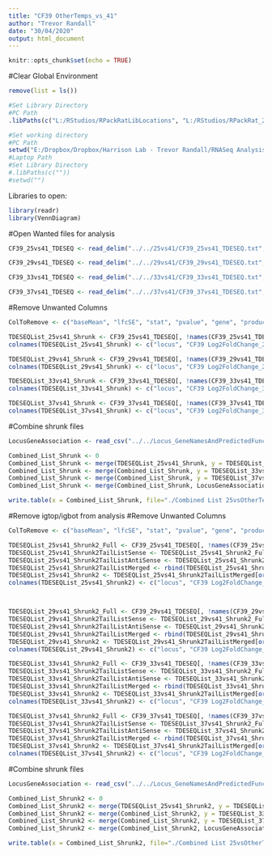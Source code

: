 ```yaml
---
title: "CF39 OtherTemps_vs_41"
author: "Trevor Randall"
date: "30/04/2020"
output: html_document
---
```


```r
knitr::opts_chunk$set(echo = TRUE)
```


#Clear Global Environment
```r
remove(list = ls())
```


```r
#Set Library Directory
#PC Path
.libPaths(c("L:/RStudios/RPackRatLibLocations", "L:/RStudios/RPackRat_2019_04_DESEQLibs"))

#Set working directory
#PC Path
setwd("E:/Dropbox/Dropbox/Harrison Lab - Trevor Randall/RNASeq Analysis/RNASeqAnlyPkrat_2020_03/Analysis Temp X vs X/Secondary Analyses/CF39 OtherTemps_vs_41")
#Laptop Path
#Set Library Directory
#.libPaths(c(""))
#setwd("")
```

Libraries to open:
```r
library(readr)
library(VennDiagram)
```


#Open Wanted files for analysis
```r
CF39_25vs41_TDESEQ <- read_delim("../../25vs41/CF39_25vs41_TDESEQ.txt", "\t", escape_double = FALSE, trim_ws = TRUE)

CF39_29vs41_TDESEQ <- read_delim("../../29vs41/CF39_29vs41_TDESEQ.txt", "\t", escape_double = FALSE, trim_ws = TRUE)

CF39_33vs41_TDESEQ <- read_delim("../../33vs41/CF39_33vs41_TDESEQ.txt", "\t", escape_double = FALSE, trim_ws = TRUE)

CF39_37vs41_TDESEQ <- read_delim("../../37vs41/CF39_37vs41_TDESEQ.txt", "\t", escape_double = FALSE, trim_ws = TRUE)
```

#Remove Unwanted Columns
```r
ColToRemove <- c("baseMean", "lfcSE", "stat", "pvalue", "gene", "product", "locusNumber")

TDESEQList_25vs41_Shrunk <- CF39_25vs41_TDESEQ[, !names(CF39_25vs41_TDESEQ) %in% ColToRemove, drop = F]
colnames(TDESEQList_25vs41_Shrunk) <- c("locus", "CF39 Log2FoldChange_25vs41",  "CF39 padj_25vs41")

TDESEQList_29vs41_Shrunk <- CF39_29vs41_TDESEQ[, !names(CF39_29vs41_TDESEQ) %in% ColToRemove, drop = F]
colnames(TDESEQList_29vs41_Shrunk) <- c("locus", "CF39 Log2FoldChange_29vs41",  "CF39 padj_29vs41")

TDESEQList_33vs41_Shrunk <- CF39_33vs41_TDESEQ[, !names(CF39_33vs41_TDESEQ) %in% ColToRemove, drop = F]
colnames(TDESEQList_33vs41_Shrunk) <- c("locus", "CF39 Log2FoldChange_33vs41",  "CF39 padj_33vs41")

TDESEQList_37vs41_Shrunk <- CF39_37vs41_TDESEQ[, !names(CF39_37vs41_TDESEQ) %in% ColToRemove, drop = F]
colnames(TDESEQList_37vs41_Shrunk) <- c("locus", "CF39 Log2FoldChange_37vs41",  "CF39 padj_37vs41")
```

#Combine shrunk files
```r
LocusGeneAssociation <- read_csv("../../Locus_GeneNamesAndPredictedFunction.csv")

Combined_List_Shrunk <- 0
Combined_List_Shrunk <- merge(TDESEQList_25vs41_Shrunk, y = TDESEQList_29vs41_Shrunk, by.x= "locus", by.y = "locus", all.x = T, all.y = T)
Combined_List_Shrunk <- merge(Combined_List_Shrunk, y = TDESEQList_33vs41_Shrunk, by.x= "locus", by.y = "locus", all.x = T, all.y = T)
Combined_List_Shrunk <- merge(Combined_List_Shrunk, y = TDESEQList_37vs41_Shrunk, by.x= "locus", by.y = "locus", all.x = T, all.y = T)
Combined_List_Shrunk <- merge(Combined_List_Shrunk, LocusGeneAssociation, by = "locus")

write.table(x = Combined_List_Shrunk, file="./Combined List 25vsOtherTemps Analysis Shrunk.txt", sep="\t", row.names=FALSE, col.names=colnames(Combined_List_Shrunk), quote=F)
```

#Remove igtop/igbot from analysis
#Remove Unwanted Columns
```r
ColToRemove <- c("baseMean", "lfcSE", "stat", "pvalue", "gene", "product", "locusNumber")

TDESEQList_25vs41_Shrunk2_Full <- CF39_25vs41_TDESEQ[, !names(CF39_25vs41_TDESEQ) %in% ColToRemove, drop = F]
TDESEQList_25vs41_Shrunk2TailListSense <- TDESEQList_25vs41_Shrunk2_Full[((grep((glob2rx('*_sense')), TDESEQList_25vs41_Shrunk2_Full$locus))), ]
TDESEQList_25vs41_Shrunk2TailListAntiSense <- TDESEQList_25vs41_Shrunk2_Full[((grep((glob2rx('*_antis')), TDESEQList_25vs41_Shrunk2_Full$locus))), ]
TDESEQList_25vs41_Shrunk2TailListMerged <- rbind(TDESEQList_25vs41_Shrunk2TailListSense, TDESEQList_25vs41_Shrunk2TailListAntiSense)
TDESEQList_25vs41_Shrunk2 <- TDESEQList_25vs41_Shrunk2TailListMerged[order(TDESEQList_25vs41_Shrunk2TailListMerged$locus), ]
colnames(TDESEQList_25vs41_Shrunk2) <- c("locus", "CF39 Log2FoldChange_25vs41",  "CF39 padj_25vs41")



TDESEQList_29vs41_Shrunk2_Full <- CF39_29vs41_TDESEQ[, !names(CF39_29vs41_TDESEQ) %in% ColToRemove, drop = F]
TDESEQList_29vs41_Shrunk2TailListSense <- TDESEQList_29vs41_Shrunk2_Full[((grep((glob2rx('*_sense')), TDESEQList_29vs41_Shrunk2_Full$locus))), ]
TDESEQList_29vs41_Shrunk2TailListAntiSense <- TDESEQList_29vs41_Shrunk2_Full[((grep((glob2rx('*_antis')), TDESEQList_29vs41_Shrunk2_Full$locus))), ]
TDESEQList_29vs41_Shrunk2TailListMerged <- rbind(TDESEQList_29vs41_Shrunk2TailListSense, TDESEQList_29vs41_Shrunk2TailListAntiSense)
TDESEQList_29vs41_Shrunk2 <- TDESEQList_29vs41_Shrunk2TailListMerged[order(TDESEQList_29vs41_Shrunk2TailListMerged$locus), ]
colnames(TDESEQList_29vs41_Shrunk2) <- c("locus", "CF39 Log2FoldChange_29vs41",  "CF39 padj_29vs41")

TDESEQList_33vs41_Shrunk2_Full <- CF39_33vs41_TDESEQ[, !names(CF39_33vs41_TDESEQ) %in% ColToRemove, drop = F]
TDESEQList_33vs41_Shrunk2TailListSense <- TDESEQList_33vs41_Shrunk2_Full[((grep((glob2rx('*_sense')), TDESEQList_33vs41_Shrunk2_Full$locus))), ]
TDESEQList_33vs41_Shrunk2TailListAntiSense <- TDESEQList_33vs41_Shrunk2_Full[((grep((glob2rx('*_antis')), TDESEQList_33vs41_Shrunk2_Full$locus))), ]
TDESEQList_33vs41_Shrunk2TailListMerged <- rbind(TDESEQList_33vs41_Shrunk2TailListSense, TDESEQList_33vs41_Shrunk2TailListAntiSense)
TDESEQList_33vs41_Shrunk2 <- TDESEQList_33vs41_Shrunk2TailListMerged[order(TDESEQList_33vs41_Shrunk2TailListMerged$locus), ]
colnames(TDESEQList_33vs41_Shrunk2) <- c("locus", "CF39 Log2FoldChange_33vs41",  "CF39 padj_33vs41")

TDESEQList_37vs41_Shrunk2_Full <- CF39_37vs41_TDESEQ[, !names(CF39_37vs41_TDESEQ) %in% ColToRemove, drop = F]
TDESEQList_37vs41_Shrunk2TailListSense <- TDESEQList_37vs41_Shrunk2_Full[((grep((glob2rx('*_sense')), TDESEQList_37vs41_Shrunk2_Full$locus))), ]
TDESEQList_37vs41_Shrunk2TailListAntiSense <- TDESEQList_37vs41_Shrunk2_Full[((grep((glob2rx('*_antis')), TDESEQList_37vs41_Shrunk2_Full$locus))), ]
TDESEQList_37vs41_Shrunk2TailListMerged <- rbind(TDESEQList_37vs41_Shrunk2TailListSense, TDESEQList_37vs41_Shrunk2TailListAntiSense)
TDESEQList_37vs41_Shrunk2 <- TDESEQList_37vs41_Shrunk2TailListMerged[order(TDESEQList_37vs41_Shrunk2TailListMerged$locus), ]
colnames(TDESEQList_37vs41_Shrunk2) <- c("locus", "CF39 Log2FoldChange_37vs41",  "CF39 padj_37vs41")
```


#Combine shrunk files
```r
LocusGeneAssociation <- read_csv("../../Locus_GeneNamesAndPredictedFunction.csv")

Combined_List_Shrunk2 <- 0
Combined_List_Shrunk2 <- merge(TDESEQList_25vs41_Shrunk2, y = TDESEQList_29vs41_Shrunk2, by.x= "locus", by.y = "locus", all.x = T, all.y = T)
Combined_List_Shrunk2 <- merge(Combined_List_Shrunk2, y = TDESEQList_33vs41_Shrunk2, by.x= "locus", by.y = "locus", all.x = T, all.y = T)
Combined_List_Shrunk2 <- merge(Combined_List_Shrunk2, y = TDESEQList_37vs41_Shrunk2, by.x= "locus", by.y = "locus", all.x = T, all.y = T)
Combined_List_Shrunk2 <- merge(Combined_List_Shrunk2, LocusGeneAssociation, by = "locus")

write.table(x = Combined_List_Shrunk2, file="./Combined List 25vsOtherTemps Analysis Shrunk2.txt", sep="\t", row.names=FALSE, col.names=colnames(Combined_List_Shrunk2), quote=F)
```